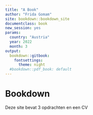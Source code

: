 ```yaml
---
title: "A Book"
author: "Frida Gomam"
site: bookdown::bookdown_site
documentclass: book
new_session: yes
params:
  country: "Austria"
  year: 2022
  month: 3
output:
  bookdown::gitbook:
    fontsettings:
      theme: night
  #bookdown::pdf_book: default
---
```


# Bookdown

Deze site bevat 3 opdrachten en een CV

<!-- If you need PDF output, uncomment bookdown::pdf_book above in YAML. You will need a LaTeX installation, e.g., https://yihui.name/tinytex/ -->
